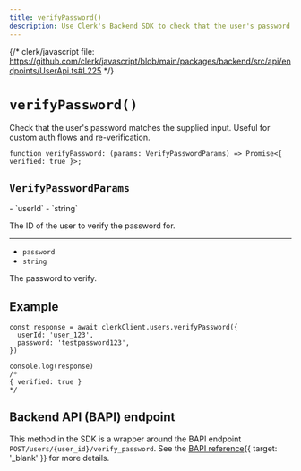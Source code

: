 ```yaml
---
title: verifyPassword()
description: Use Clerk's Backend SDK to check that the user's password matches the supplied input. Useful for custom auth flows and re-verification.
---
```


{/* clerk/javascript file: https://github.com/clerk/javascript/blob/main/packages/backend/src/api/endpoints/UserApi.ts#L225 */}

# `verifyPassword()`

Check that the user's password matches the supplied input. Useful for custom auth flows and re-verification.

```tsx {{ prettier: false }}
function verifyPassword: (params: VerifyPasswordParams) => Promise<{ verified: true }>;
```

## `VerifyPasswordParams`

<Properties>
  - `userId`
  - `string`

  The ID of the user to verify the password for.

  ---

  - `password`
  - `string`

  The password to verify.
</Properties>

## Example

```tsx
const response = await clerkClient.users.verifyPassword({
  userId: 'user_123',
  password: 'testpassword123',
})

console.log(response)
/*
{ verified: true }
*/
```

## Backend API (BAPI) endpoint

This method in the SDK is a wrapper around the BAPI endpoint `POST/users/{user_id}/verify_password`. See the [BAPI reference](/docs/reference/backend-api/tag/Users#operation/VerifyPassword){{ target: '_blank' }} for more details.
